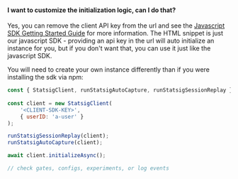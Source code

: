 
#### I want to customize the initialization logic, can I do that?

Yes, you can remove the client API key from the url and see the [Javascript SDK Getting Started Guide](https://docs.statsig.com/client/javascript-sdk#getting-started) for more information.  The HTML snippet is just our javascript SDK - providing an api key in the url will auto initialize an instance for you, but if you don't want that, you can use it just like the javascript SDK.

You will need to create your own instance differently than if you were installing the sdk via npm:

```js
const { StatsigClient, runStatsigAutoCapture, runStatsigSessionReplay } = window.Statsig;
    
const client = new StatsigClient(
    '<CLIENT-SDK-KEY>', 
    { userID: 'a-user' }
);

runStatsigSessionReplay(client);
runStatsigAutoCapture(client);

await client.initializeAsync();

// check gates, configs, experiments, or log events
```

